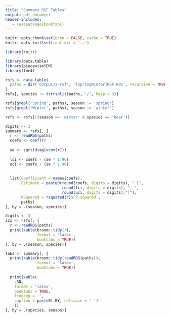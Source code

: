 ```yaml
---
title: "Summary RSF Tables"
output: pdf_document
header-includes:
   - \usepackage{booktabs}
---
```



```r
knitr::opts_chunk$set(echo = FALSE, cache = TRUE)
knitr::opts_knit$set(root.dir = '..')

library(knitr)
```

\clearpage

```r
library(data.table)
library(piecewiseSEM)
library(lme4)
```


```r
rsfs <- data.table(
  paths = dir('output/2-rsf', '[SpringWinter]RSF.Rds', recursive = TRUE, full.names = TRUE)
)
rsfs[, species := tstrsplit(paths, '/', keep = 3)]

rsfs[grepl('Spring', paths), season := 'spring']
rsfs[grepl('Winter', paths), season := 'winter']

rsfs <- rsfs[!(season == 'winter' & species == 'bear')]
```

```r
digits <- 3
summary <- rsfs[, {
  r <- readRDS(paths)
  coefs <- coef(r)
  
  se <- sqrt(diag(vcov(r)))
  
  lci <- coefs - (se * 1.96)
  uci <- coefs + (se * 1.96)
  
  
  list(Coefficient = names(coefs),
       Estimate = paste0(round(coefs, digits = digits), " [", 
                         round(lci, digits = digits), ", ",
                         round(uci, digits = digits),"]"),
       RSquared = rsquared(r)$`R.squared`,
       paths)
}, by = .(season, species)]
```

```r
digits <- 3
zzz <- rsfs[, {
  r <- readRDS(paths)
  print(kable(broom::tidy(r),
              format = 'latex', 
              booktabs = TRUE))
}, by = .(season, species)]
```


```r
tabs <- summary[, {
  print(kable(broom::tidy(readRDS(paths)),
              format = 'latex', 
              booktabs = TRUE))
  
  print(kable(
    .SD,
    format = 'latex',
    booktabs = TRUE,
    linesep = '',
    caption = paste0(.BY, collapse = ' ')
    ))
}, by = .(species, season)]
```
